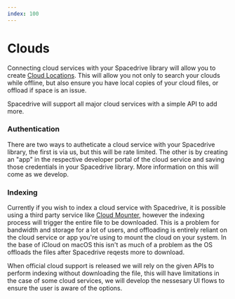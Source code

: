 ```yaml
---
index: 100
---
```


# Clouds

Connecting cloud services with your Spacedrive library will allow you to create [Cloud Locations](). This will allow you not only to search your clouds while offline, but also ensure you have local copies of your cloud files, or offload if space is an issue.

Spacedrive will support all major cloud services with a simple API to add more.

### Authentication

There are two ways to autheticate a cloud service with your Spacedrive library, the first is via us, but this will be rate limited. The other is by creating an "app" in the respective developer portal of the cloud service and saving those credentials in your Spacedrive library. More information on this will come as we develop.

### Indexing

Currently if you wish to index a cloud service with Spacedrive, it is possible using a third party service like [Cloud Mounter](), however the indexing process will trigger the entire file to be downloaded. This is a problem for bandwidth and storage for a lot of users, and offloading is entirely reliant on the cloud service or app you're using to mount the cloud on your system. In the base of iCloud on macOS this isn't as much of a problem as the OS offloads the files after Spacedrive reqests more to download.

When official cloud support is released we will rely on the given APIs to perform indexing without downloading the file, this will have limitations in the case of some cloud services, we will develop the nessesary UI flows to ensure the user is aware of the options.
